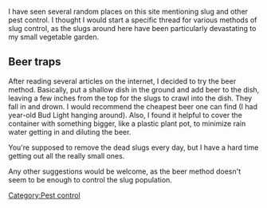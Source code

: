 {{third person}}

I have seen several random places on this site mentioning slug and other pest control. I thought I would start a specific thread for various methods of slug control, as the slugs around here have been particularly devastating to my small vegetable garden. 	 

== Beer traps ==
After reading several articles on the internet, I decided to try the beer method. Basically, put a shallow dish in the ground and add beer to the dish, leaving a few inches from the top for the slugs to crawl into the dish. They fall in and drown. I would recommend the cheapest beer one can find (I had year-old Bud Light hanging around). Also, I found it helpful to cover the container with something bigger, like a plastic plant pot, to minimize rain water getting in and diluting the beer. 	 

You're supposed to remove the dead slugs every day, but I have a hard time getting out all the really small ones. 	 

Any other suggestions would be welcome, as the beer method doesn't seem to be enough to control the slug population.

{{copyedit|Turn from a question into something more like a guide. 

This was posted and then deleted - the user might have had trouble finding the right place to put it, so I'm placing it here.}}

[[Category:Pest control]]